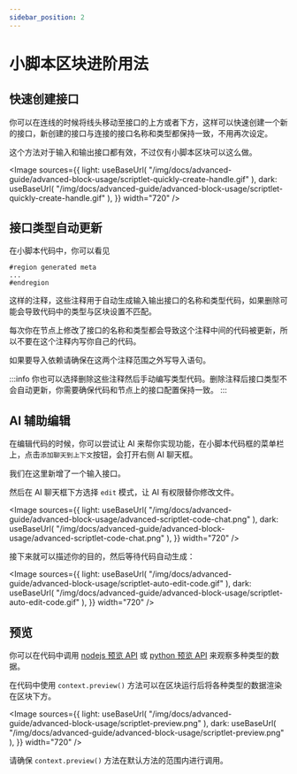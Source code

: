 ```yaml
---
sidebar_position: 2
---
```



# 小脚本区块进阶用法

## 快速创建接口

你可以在连线的时候将线头移动至接口的上方或者下方，这样可以快速创建一个新的接口，新创建的接口与连接的接口名称和类型都保持一致，不用再次设定。

这个方法对于输入和输出接口都有效，不过仅有小脚本区块可以这么做。

<Image
  sources={{
    light: useBaseUrl(
      "/img/docs/advanced-guide/advanced-block-usage/scriptlet-quickly-create-handle.gif"
    ),
    dark: useBaseUrl(
      "/img/docs/advanced-guide/advanced-block-usage/scriptlet-quickly-create-handle.gif"
    ),
  }}
  width="720"
/>

## 接口类型自动更新

在小脚本代码中，你可以看见

```
#region generated meta
...
#endregion
```

这样的注释，这些注释用于自动生成输入输出接口的名称和类型代码，如果删除可能会导致代码中的类型与区块设置不匹配。

每次你在节点上修改了接口的名称和类型都会导致这个注释中间的代码被更新，所以不要在这个注释内写你自己的代码。

如果要导入依赖请确保在这两个注释范围之外写导入语句。

:::info
你也可以选择删除这些注释然后手动编写类型代码。删除注释后接口类型不会自动更新，你需要确保代码和节点上的接口配置保持一致。
:::

## AI 辅助编辑

在编辑代码的时候，你可以尝试让 AI 来帮你实现功能，在小脚本代码框的菜单栏上，点击`添加聊天到上下文`按钮，会打开右侧 AI 聊天框。

我们在这里新增了一个输入接口。

然后在 AI 聊天框下方选择 `edit` 模式，让 AI 有权限替你修改文件。

<Image
  sources={{
    light: useBaseUrl(
      "/img/docs/advanced-guide/advanced-block-usage/advanced-scriptlet-code-chat.png"
    ),
    dark: useBaseUrl(
      "/img/docs/advanced-guide/advanced-block-usage/advanced-scriptlet-code-chat.png"
    ),
  }}
  width="720"
/>

接下来就可以描述你的目的，然后等待代码自动生成：

<Image
  sources={{
    light: useBaseUrl(
      "/img/docs/advanced-guide/advanced-block-usage/scriptlet-auto-edit-code.gif"
    ),
    dark: useBaseUrl(
      "/img/docs/advanced-guide/advanced-block-usage/scriptlet-auto-edit-code.gif"
    ),
  }}
  width="720"
/>

## 预览

你可以在代码中调用 [nodejs 预览 API](/zh-CN/docs/workflow-engine/nodejs-sdk-api#3-contextpreview-types) 或 [python 预览 API](/zh-CN/docs/workflow-engine/python-sdk-api#3-contextpreview-%E7%B1%BB%E5%9E%8B) 来观察多种类型的数据。

在代码中使用 `context.preview()` 方法可以在区块运行后将各种类型的数据渲染在区块下方。

<Image
  sources={{
    light: useBaseUrl(
      "/img/docs/advanced-guide/advanced-block-usage/scriptlet-preview.png"
    ),
    dark: useBaseUrl(
      "/img/docs/advanced-guide/advanced-block-usage/scriptlet-preview.png"
    ),
  }}
  width="720"
/>

请确保 `context.preview()` 方法在默认方法的范围内进行调用。
